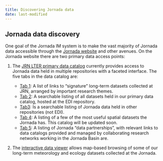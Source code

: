 ```yaml
---
title: Discovering Jornada data
date: last-modified
---
```


## Jornada data discovery

One goal of the Jornada IM system is to make the vast majority of Jornada data accessible through the [Jornada website](https://lter.jornada.nmsu.edu) and other avenues. On the Jornada website there are two primary data access points:

1. The [JRN LTER primary data catalog](https://lter.jornada.nmsu.edu/data-catalog/) currently provides access to Jornada data held in multiple repositories with a faceted interface. The five tabs in the data catalog are:

    * [Tab 1](https://lter.jornada.nmsu.edu/data-catalog/#uagb-tabs__tab0): A list of links to "signature" long-term datasets collected at JRN, arranged by important research themes.
    * [Tab 2](https://lter.jornada.nmsu.edu/data-catalog/#uagb-tabs__tab1): A searchable listing of all datasets held in our primary data catalog, hosted at the EDI repository.
    * [Tab3](https://lter.jornada.nmsu.edu/data-catalog/#uagb-tabs__tab2): Is a searchable listing of Jornada data held in other repositories (not EDI).
    * [Tab 4](https://lter.jornada.nmsu.edu/data-catalog/#uagb-tabs__tab3): A listing of a few of the most useful spatial datasets the Jornada has. This catalog will be updated soon.
    * [Tab 5](https://lter.jornada.nmsu.edu/data-catalog/#uagb-tabs__tab4): A listing of Jornada "data partnerships", with relevant links to data catalogs provided and managed by collaborating research networks working in the Jornada Basin are.

2. The [interactive data viewer](https://lter.jornada.nmsu.edu/interactive-data-viewer/) allows map-based browsing of some of our long-term meteorology and ecology datasets collected at the Jornada.
